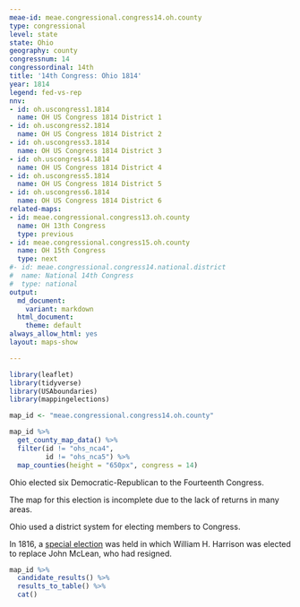 ```yaml
---
meae-id: meae.congressional.congress14.oh.county
type: congressional
level: state
state: Ohio
geography: county
congressnum: 14
congressordinal: 14th
title: '14th Congress: Ohio 1814'
year: 1814
legend: fed-vs-rep
nnv:
- id: oh.uscongress1.1814
  name: OH US Congress 1814 District 1
- id: oh.uscongress2.1814
  name: OH US Congress 1814 District 2
- id: oh.uscongress3.1814
  name: OH US Congress 1814 District 3
- id: oh.uscongress4.1814
  name: OH US Congress 1814 District 4
- id: oh.uscongress5.1814
  name: OH US Congress 1814 District 5
- id: oh.uscongress6.1814
  name: OH US Congress 1814 District 6
related-maps:
- id: meae.congressional.congress13.oh.county
  name: OH 13th Congress
  type: previous
- id: meae.congressional.congress15.oh.county
  name: OH 15th Congress
  type: next
#- id: meae.congressional.congress14.national.district
#  name: National 14th Congress
#  type: national
output:
  md_document:
    variant: markdown
  html_document:
    theme: default
always_allow_html: yes
layout: maps-show

---
```


```r
library(leaflet)
library(tidyverse)
library(USAboundaries)
library(mappingelections)

map_id <- "meae.congressional.congress14.oh.county"
```

<div class="map">

```r
map_id %>%
  get_county_map_data() %>% 
  filter(id != "ohs_nca4",
         id != "ohs_nca5") %>% 
  map_counties(height = "650px", congress = 14)
```

</div>

Ohio elected six Democratic-Republican to the Fourteenth Congress. 

The map for this election is incomplete due to the lack of returns in many areas.

Ohio used a district system for electing members to Congress. 

In 1816, a [special election](https://elections.lib.tufts.edu/catalog/tufts:oh.uscongress1.vacancy.1816) was held in which William H. Harrison was elected to replace John McLean, who had resigned. 

<div class="results-table">

```r
map_id %>%
  candidate_results() %>%
  results_to_table() %>%
  cat()
```

</div>
